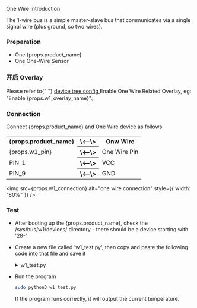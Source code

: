 One Wire Introduction

The 1-wire bus is a simple master-slave bus that communicates via a single signal wire (plus ground, so two wires).

### Preparation

<ul>
  <li>One {props.product_name}</li>
  <li>One One-Wire Sensor </li>
</ul>

### 开启 Overlay

<p>
  Please refer to{" "}
  <a href="../../radxa-os/rsetup#overlays">device tree config </a>Enable One Wire
  Related Overlay, eg: "Enable {props.w1_overlay_name}"。
</p>

### Connection

<p>Connect {props.product_name} and One Wire device as follows </p>

<table>
  <tr>
    <th>{props.product_name}</th>
    <th>\<--\></th>
    <th>Onw Wire</th>
  </tr>
  <tr>
    <td>{props.w1_pin}</td>
    <th>\<--\></th>
    <td>One Wire Pin</td>
  </tr>
  <tr>
    <td>PIN_1</td>
    <th>\<--\></th>
    <td>VCC</td>
  </tr>
  <tr>
    <td>PIN_9</td>
    <th>\<--\></th>
    <td>GND</td>
  </tr>
</table>

<img src={props.w1_connection} alt="one wire connection" style={{ width: "80%" }} />

### Test

- After booting up the {props.product_name}, check the /sys/bus/w1/devices/ directory - there should be a device starting with '28-'

- Create a new file called 'w1_test.py', then copy and paste the following code into that file and save it

	<details>
		<summary>w1_test.py</summary>

		```py
		import os
		import glob
		import time
		
		os.system('modprobe w1-gpio')
		os.system('modprobe w1-therm')

		#open the file /sys/bus/w1/devices/28*/w1_slave
		base_dir = '/sys/bus/w1/devices/'
		device_folder = glob.glob(base_dir + '28*')[0]
		device_file = device_folder + '/w1_slave'

		# read the file line by line
		def read_temp_raw():
			f = open(device_file, 'r')
			lines = f.readlines()
			f.close()
			return lines
		
		#6e 01 ff ff 7f ff ff ff ae : crc=ae YES
		#6e 01 ff ff 7f ff ff ff ae t=22875
		def read_temp():
			lines = read_temp_raw()
			while lines[0].strip()[-3:] != 'YES':
				time.sleep(0.2)
				lines = read_temp_raw()
			equals_pos = lines[1].find('t=')
			if equals_pos != -1:
				temp_string = lines[1][equals_pos+2:]
				temp_c = float(temp_string) / 1000.0
				temp_f = temp_c * 9.0 / 5.0 + 32.0
				return temp_c, temp_f

		# (Celsius， Fahrenheit)
		while True:
			print(read_temp())	
			time.sleep(1)
		```
	</details>

- Run the program

	```bash
	sudo python3 w1_test.py
	```

	If the program runs correctly, it will output the current temperature.
